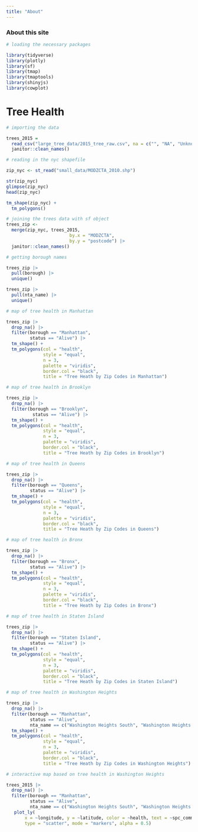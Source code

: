 ```yaml
---
title: "About"
---
```

### About this site

```r
# loading the necessary packages

library(tidyverse)
library(plotly)
library(sf)
library(tmap)
library(tmaptools)
library(shinyjs)
library(cowplot)
```

# Tree Health

```r
# importing the data

trees_2015 =
  read_csv("large_tree_data/2015_tree_raw.csv", na = c("", "NA", "Unknown")) |> 
  janitor::clean_names()
```

```r
# reading in the nyc shapefile 

zip_nyc <- st_read("small_data/MODZCTA_2010.shp")

str(zip_nyc)
glimpse(zip_nyc)
head(zip_nyc)

tm_shape(zip_nyc) +
  tm_polygons()
```

```r
# joining the trees data with sf object
trees_zip <- 
  merge(zip_nyc, trees_2015, 
                        by.x = "MODZCTA",
                        by.y = "postcode") |> 
  janitor::clean_names()
```

```r
# getting borough names

trees_zip |> 
  pull(borough) |> 
  unique()

trees_zip |> 
  pull(nta_name) |> 
  unique()
```

```r
# map of tree health in Manhattan

trees_zip |> 
  drop_na() |> 
  filter(borough == "Manhattan",
         status == "Alive") |>
  tm_shape() +   
  tm_polygons(col = "health",
              style = "equal",
              n = 3,
              palette = "viridis",
              border.col = "black",
              title = "Tree Heath by Zip Codes in Manhattan")
```

```r
# map of tree health in Brooklyn

trees_zip |> 
  drop_na() |> 
  filter(borough == "Brooklyn",
          status == "Alive") |> 
  tm_shape() +   
  tm_polygons(col = "health",
              style = "equal",
              n = 3,
              palette = "viridis",
              border.col = "black",
              title = "Tree Heath by Zip Codes in Brooklyn")
```

```r
# map of tree health in Queens

trees_zip |> 
  drop_na() |> 
  filter(borough == "Queens",
         status == "Alive") |>
  tm_shape() +   
  tm_polygons(col = "health",
              style = "equal",
              n = 3,
              palette = "viridis",
              border.col = "black",
              title = "Tree Heath by Zip Codes in Queens")
```

```r
# map of tree health in Bronx

trees_zip |> 
  drop_na() |> 
  filter(borough == "Bronx",
         status == "Alive") |>
  tm_shape() +   
  tm_polygons(col = "health",
              style = "equal",
              n = 3,
              palette = "viridis",
              border.col = "black",
              title = "Tree Heath by Zip Codes in Bronx")
```

```r
# map of tree health in Staten Island

trees_zip |> 
  drop_na() |> 
  filter(borough == "Staten Island",
         status == "Alive") |>
  tm_shape() +   
  tm_polygons(col = "health",
              style = "equal",
              n = 3,
              palette = "viridis",
              border.col = "black",
              title = "Tree Heath by Zip Codes in Staten Island")
```

```r
# map of tree health in Washington Heights

trees_zip |> 
  drop_na() |> 
  filter(borough == "Manhattan",
         status == "Alive",
         nta_name == c("Washington Heights South", "Washington Heights North")) |>
  tm_shape() +   
  tm_polygons(col = "health",
              style = "equal",
              n = 3,
              palette = "viridis",
              border.col = "black",
              title = "Tree Heath by Zip Codes in Washington Heights")
```

```r
# interactive map based on tree health in Washington Heights

trees_2015 |>
  drop_na() |> 
  filter(borough == "Manhattan",
         status == "Alive",
         nta_name == c("Washington Heights South", "Washington Heights North")) |>
   plot_ly(
       x = ~longitude, y = ~latitude, color = ~health, text = ~spc_common,
       type = "scatter", mode = "markers", alpha = 0.5)
```


